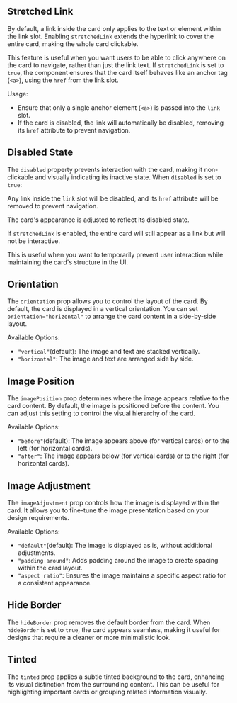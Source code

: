 ## Stretched Link

By default, a link inside the card only applies to the text or element within the link slot. Enabling `stretchedLink` extends the hyperlink to cover the entire card, making the whole card clickable.

This feature is useful when you want users to be able to click anywhere on the card to navigate, rather than just the link text. If `stretchedLink` is set to `true`, the component ensures that the card itself behaves like an anchor tag (`<a>`), using the `href` from the link slot.

Usage:

- Ensure that only a single anchor element (`<a>`) is passed into the `link` slot.
- If the card is disabled, the link will automatically be disabled, removing its `href` attribute to prevent navigation.

<Canvas of={CardStories.Stretched}>
  <Story of={CardStories.Stretched} />
</Canvas>

## Disabled State

The `disabled` property prevents interaction with the card, making it non-clickable and visually indicating its inactive state. When `disabled` is set to `true`:

Any link inside the `link` slot will be disabled, and its `href` attribute will be removed to prevent navigation.

The card's appearance is adjusted to reflect its disabled state.

If `stretchedLink` is enabled, the entire card will still appear as a link but will not be interactive.

This is useful when you want to temporarily prevent user interaction while maintaining the card's structure in the UI.

<Canvas of={CardStories.Disabled}>
  <Story of={CardStories.Disabled} />
</Canvas>

## Orientation

The `orientation` prop allows you to control the layout of the card. By default, the card is displayed in a vertical orientation. You can set `orientation="horizontal"` to arrange the card content in a side-by-side layout.

Available Options:

- `"vertical"`(default): The image and text are stacked vertically.
- `"horizontal"`: The image and text are arranged side by side.

<Canvas of={CardStories.Orientation}>
  <Story of={CardStories.Orientation} />
</Canvas>

## Image Position

The `imagePosition` prop determines where the image appears relative to the card content. By default, the image is positioned before the content. You can adjust this setting to control the visual hierarchy of the card.

Available Options:

- `"before"`(default): The image appears above (for vertical cards) or to the left (for horizontal cards).
- `"after"`: The image appears below (for vertical cards) or to the right (for horizontal cards).

<Canvas of={CardStories.ImagePosition}>
  <Story of={CardStories.ImagePosition} />
</Canvas>

## Image Adjustment

The `imageAdjustment` prop controls how the image is displayed within the card. It allows you to fine-tune the image presentation based on your design requirements.

Available Options:

- `"default"`(default): The image is displayed as is, without additional adjustments.
- `"padding around"`: Adds padding around the image to create spacing within the card layout.
- `"aspect ratio"`: Ensures the image maintains a specific aspect ratio for a consistent appearance.

<Canvas of={CardStories.ImageAdjustment}>
  <Story of={CardStories.ImageAdjustment} />
</Canvas>

## Hide Border

The `hideBorder` prop removes the default border from the card. When `hideBorder` is set to `true`, the card appears seamless, making it useful for designs that require a cleaner or more minimalistic look.

<Canvas of={CardStories.HideBorder}>
  <Story of={CardStories.HideBorder} />
</Canvas>

## Tinted

The `tinted` prop applies a subtle tinted background to the card, enhancing its visual distinction from the surrounding content. This can be useful for highlighting important cards or grouping related information visually.

<Canvas of={CardStories.Tinted}>
  <Story of={CardStories.Tinted} />
</Canvas>